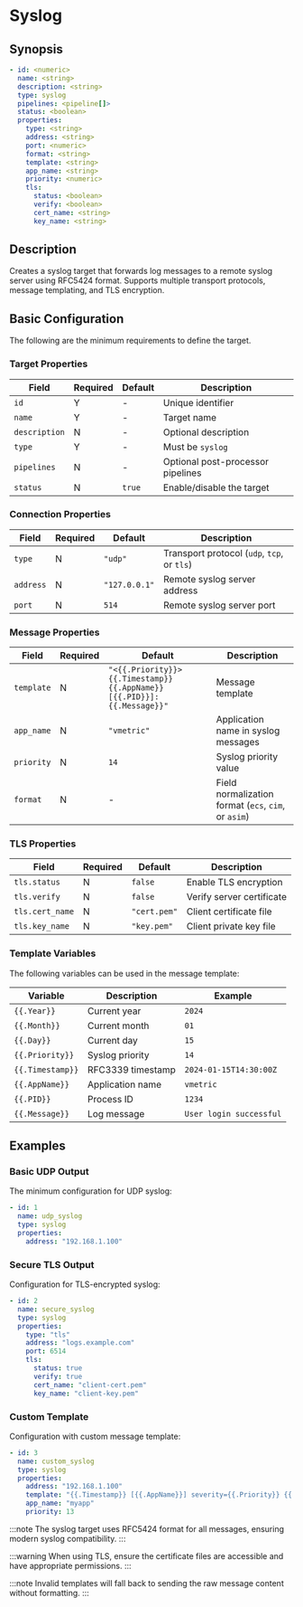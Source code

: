 # Syslog

## Synopsis

```yaml
- id: <numeric>
  name: <string>
  description: <string>
  type: syslog
  pipelines: <pipeline[]>
  status: <boolean>
  properties:
    type: <string>
    address: <string>
    port: <numeric>
    format: <string>
    template: <string>
    app_name: <string>
    priority: <numeric>
    tls:
      status: <boolean>
      verify: <boolean>
      cert_name: <string>
      key_name: <string>
```

## Description

Creates a syslog target that forwards log messages to a remote syslog server using RFC5424 format. Supports multiple transport protocols, message templating, and TLS encryption.

## Basic Configuration

The following are the minimum requirements to define the target.

### Target Properties

|Field|Required|Default|Description|
|---|---|---|---|
|`id`|Y|-|Unique identifier|
|`name`|Y|-|Target name|
|`description`|N|-|Optional description|
|`type`|Y|-|Must be `syslog`|
|`pipelines`|N|-|Optional post-processor pipelines|
|`status`|N|`true`|Enable/disable the target|

### Connection Properties

|Field|Required|Default|Description|
|---|---|---|---|
|`type`|N|`"udp"`|Transport protocol (`udp`, `tcp`, or `tls`)|
|`address`|N|`"127.0.0.1"`|Remote syslog server address|
|`port`|N|`514`|Remote syslog server port|

### Message Properties

|Field|Required|Default|Description|
|---|---|---|---|
|`template`|N|`"<{{.Priority}}> {{.Timestamp}} {{.AppName}}[{{.PID}}]: {{.Message}}"`|Message template|
|`app_name`|N|`"vmetric"`|Application name in syslog messages|
|`priority`|N|`14`|Syslog priority value|
|`format`|N|-|Field normalization format (`ecs`, `cim`, or `asim`)|

### TLS Properties

|Field|Required|Default|Description|
|---|---|---|---|
|`tls.status`|N|`false`|Enable TLS encryption|
|`tls.verify`|N|`false`|Verify server certificate|
|`tls.cert_name`|N|`"cert.pem"`|Client certificate file|
|`tls.key_name`|N|`"key.pem"`|Client private key file|

### Template Variables

The following variables can be used in the message template:

|Variable|Description|Example|
|---|---|---|
|`{{.Year}}`|Current year|`2024`|
|`{{.Month}}`|Current month|`01`|
|`{{.Day}}`|Current day|`15`|
|`{{.Priority}}`|Syslog priority|`14`|
|`{{.Timestamp}}`|RFC3339 timestamp|`2024-01-15T14:30:00Z`|
|`{{.AppName}}`|Application name|`vmetric`|
|`{{.PID}}`|Process ID|`1234`|
|`{{.Message}}`|Log message|`User login successful`|

## Examples

### Basic UDP Output

The minimum configuration for UDP syslog:

```yaml
- id: 1
  name: udp_syslog
  type: syslog
  properties:
    address: "192.168.1.100"
```

### Secure TLS Output

Configuration for TLS-encrypted syslog:

```yaml
- id: 2
  name: secure_syslog
  type: syslog
  properties:
    type: "tls"
    address: "logs.example.com"
    port: 6514
    tls:
      status: true
      verify: true
      cert_name: "client-cert.pem"
      key_name: "client-key.pem"
```

### Custom Template

Configuration with custom message template:

```yaml
- id: 3
  name: custom_syslog
  type: syslog
  properties:
    address: "192.168.1.100"
    template: "{{.Timestamp}} [{{.AppName}}] severity={{.Priority}} {{.Message}}"
    app_name: "myapp"
    priority: 13
```

:::note
The syslog target uses RFC5424 format for all messages, ensuring modern syslog compatibility.
:::

:::warning
When using TLS, ensure the certificate files are accessible and have appropriate permissions.
:::

:::note
Invalid templates will fall back to sending the raw message content without formatting.
:::